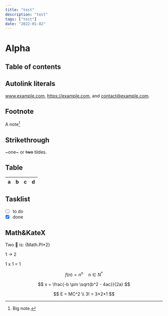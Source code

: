 ```yaml
---
title: "test"
description: "test"
tags: ["test"]
date: "2022-01-02"
---
```


# Alpha

## Table of contents

## Autolink literals

www.example.com, https://example.com, and contact@example.com.

## Footnote

A note[^1]

[^1]: Big note.

## Strikethrough

~one~ or ~~two~~ tildes.

## Table

| a   | b   |   c |  d  |
| --- | :-- | --: | :-: |

## Tasklist

- [ ] to do
- [x] done

## Math&KateX

Two 🍰 is: {Math.PI*2}

1 -> 2

1 x 1 = 1

$$
f(n)=n^n \quad \text{n$\in N^\ast$}
$$

$$
x = \frac{-b \pm \sqrt{b^2 - 4ac}}{2a}
$$

$$
E = MC^2 \\
    3! = 3*2*1
$$
